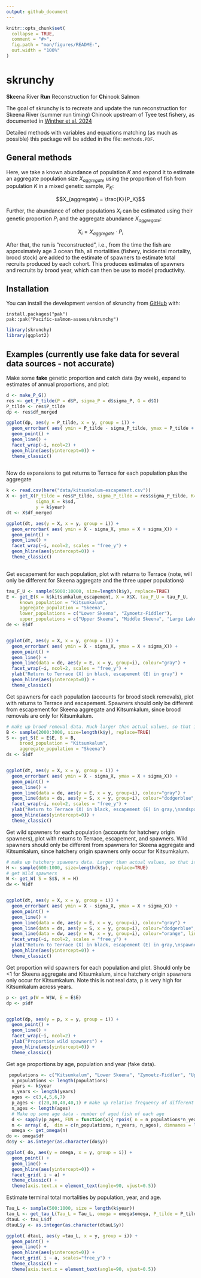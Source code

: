 ```yaml
---
output: github_document
---
```


<!-- README.md is generated from README.Rmd. Please edit that file -->

```r
knitr::opts_chunk$set(
  collapse = TRUE,
  comment = "#>",
  fig.path = "man/figures/README-",
  out.width = "100%"
)
```

# skrunchy

<!-- badges: start -->
<!-- badges: end -->

 **Sk**eena River **Run** Reconstruction for **Ch**inook Salmon


The goal of skrunchy is to recreate and update the run reconstruction for Skeena River (summer run timing) Chinook upstream of Tyee test fishery, as documented in [Winther et al. 2024](https://publications.gc.ca/site/eng/9.901355/publication.html "An assessment of Skeena River Chinook salmon using genetic stock identification 1984 to 2020")

Detailed methods with variables and equations matching (as much as possible) this package will be added in the file: `methods.PDF`. 

## General methods

Here, we take a known abundance of population $K$ and expand it to estimate an aggregate population size $X_{aggregate}$ using the proportion of fish from population $K$ in a mixed genetic sample, $P_K$: 

$$X_{aggregate} = \frac{K}{P_K}$$

Further, the abundance of other populations $X_i$ can be estimated using their genetic proportion $P_i$ and the aggregate abundance $X_{aggregate}$: 

$$X_i = X_{aggregate} \cdot P_i$$

After that, the run is "reconstructed", i.e., from the time the fish are approximately age 3 ocean fish, all mortalities (fishery, incidental mortality, brood stock) are added to the estimate of spawners to estimate total recruits produced by each cohort. This produces estimates of spawners and recruits by brood year, which can then be use to model productivity. 


## Installation

You can install the development version of skrunchy from [GitHub](https://github.com/) with:

```
install.packages("pak")
pak::pak("Pacific-salmon-assess/skrunchy")
```

```r
library(skrunchy)
library(ggplot2)
```

## Examples (currently use fake data for several data sources - not accurate)

Make some **fake** genetic proportion and catch data (by week), expand to estimates of annual proportions, and plot:

```r

d <- make_P_G()
res <- get_P_tilde(P = d$P, sigma_P = d$sigma_P, G = d$G)
P_tilde <- res$P_tilde
dp <- res$df_merged

ggplot(dp, aes(y = P_tilde, x = y, group = i)) +
  geom_errorbar( aes( ymin = P_tilde - sigma_P_tilde, ymax = P_tilde + sigma_P_tilde ), colour="dodgerblue") +
  geom_point() +
  geom_line() +
  facet_wrap(~i, ncol=2) +
  geom_hline(aes(yintercept=0)) +
  theme_classic()
  
```

Now do expansions to get returns to Terrace for each population plus the aggregate

```r
k <- read.csv(here("data/kitsumkalum-escapement.csv"))
X <- get_X(P_tilde = res$P_tilde, sigma_P_tilde = res$sigma_P_tilde, K= k$kitsumkalum_escapement, 
           sigma_K = k$sd,
           y = k$year)
dt <- X$df_merged

ggplot(dt, aes(y = X, x = y, group = i)) +
  geom_errorbar( aes( ymin = X - sigma_X, ymax = X + sigma_X)) +
  geom_point() +
  geom_line() +
  facet_wrap(~i, ncol=2, scales = "free_y") +
  geom_hline(aes(yintercept=0)) +
  theme_classic()
  
```
Get escapement for each population, plot with returns to Terrace (note, will only be different for Skeena aggregate and the three upper populations)

```r
tau_F_U <- sample(5000:10000, size=length(k$y), replace=TRUE)
E <- get_E(K = k$kitsumkalum_escapement, X = X$X, tau_F_U = tau_F_U,
     known_population = "Kitsumkalum",
     aggregate_population = "Skeena",
     lower_populations = c("Lower Skeena", "Zymoetz-Fiddler"),
     upper_populations = c("Upper Skeena", "Middle Skeena", "Large Lakes"))
de <- E$df


ggplot(dt, aes(y = X, x = y, group = i)) +
  geom_errorbar( aes( ymin = X - sigma_X, ymax = X + sigma_X)) +
  geom_point() +
  geom_line() +
  geom_line(data = de, aes(y = E, x = y, group=i), colour="gray") +
  facet_wrap(~i, ncol=2, scales = "free_y") +
  ylab("Return to Terrace (X) in black, escapement (E) in gray") +
  geom_hline(aes(yintercept=0)) +
  theme_classic()

```

Get spawners for each population (accounts for brood stock removals), plot with returns to Terrace and escapement. Spawners should only be different from escapement for Skeena aggregate and Kitsumkalum, since brood removals are only for Kitsumkalum.

```r
# make up brood removal data. Much larger than actual values, so that it is visible on plots. 
B <- sample(2000:3000, size=length(k$y), replace=TRUE)
S <- get_S(E = E$E, B = B, 
     brood_population = "Kitsumkalum",
     aggregate_population = "Skeena")
ds <- S$df


ggplot(dt, aes(y = X, x = y, group = i)) +
  geom_errorbar( aes( ymin = X - sigma_X, ymax = X + sigma_X)) +
  geom_point() +
  geom_line() +
  geom_line(data = de, aes(y = E, x = y, group=i), colour="gray") +
  geom_line(data = ds, aes(y = S, x = y, group=i), colour="dodgerblue", linetype=2) +
  facet_wrap(~i, ncol=2, scales = "free_y") +
  ylab("Return to Terrace (X) in black, escapement (E) in gray,\nandspawners (S) in blue") +
  geom_hline(aes(yintercept=0)) +
  theme_classic()

```

Get wild spawners for each population (accounts for hatchery origin spawners), plot with returns to Terrace, escapement, and spawners. Wild spawners should only be different from spawners for Skeena aggregate and Kitsumkalum, since hatchery origin spawners only occur for Kitsumkalum.


```r
# make up hatchery spawners data. Larger than actual values, so that it is visible on plots. 
H <- sample(600:1000, size=length(k$y), replace=TRUE)
# get Wild spawners
W <- get_W( S = S$S, H = H) 
dw <- W$df


ggplot(dt, aes(y = X, x = y, group = i)) +
  geom_errorbar( aes( ymin = X - sigma_X, ymax = X + sigma_X)) +
  geom_point() +
  geom_line() +
  geom_line(data = de, aes(y = E, x = y, group=i), colour="gray") +
  geom_line(data = ds, aes(y = S, x = y, group=i), colour="dodgerblue", linetype=2) +
  geom_line(data = dw, aes(y = W, x = y, group=i), colour="orange", linetype=2) +
  facet_wrap(~i, ncol=2, scales = "free_y") +
  ylab("Return to Terrace (X) in black, escapement (E) in gray,\nspawners (S) in blue, and wild spawners in orange") +
  geom_hline(aes(yintercept=0)) +
  theme_classic()

```

Get proportion wild spawners for each population and plot. Should only be <1 for Skeena aggregate and Kitsumkalum, since hatchery origin spawners only occur for Kitsumkalum. Note this is not real data, p is very high for Kitsumkalum across years. 


```r
p <- get_p(W = W$W, E = E$E)
dp <- p$df


ggplot(dp, aes(y = p, x = y, group = i)) +
  geom_point() +
  geom_line() +
  facet_wrap(~i, ncol=2) +
  ylab("Proportion wild spawners") +
  geom_hline(aes(yintercept=0)) +
  theme_classic()

```


Get age proportions by age, population and year (fake data).


```r
 populations <- c("Kitsumkalum", "Lower Skeena", "Zymoetz-Fiddler", "Upper Skeena", "Middle Skeena", "Large Lakes", "Skeena")
  n_populations <- length(populations)
  years <- k$year
  n_years <- length(years)
  ages <- c(3,4,5,6,7)
  p_ages <- c(20,30,40,40,1) # make up relative frequency of different ages
  n_ages <- length(ages)
  # Make up some age data - number of aged fish of each age
  d <- sapply(p_ages, FUN = function(x){ rpois( n = n_populations*n_years, lambda= x) })
  n <- array( d,  dim = c(n_populations, n_years, n_ages), dimnames = list(i = populations, y = years, a = ages))
  omega <- get_omega(n)
do <- omega$df
do$y <- as.integer(as.character(do$y))

ggplot( do, aes(y = omega, x = y, group = i)) +
  geom_point() + 
  geom_line() + 
  geom_hline(aes(yintercept=0)) + 
  facet_grid( i ~ a) + 
  theme_classic() +
  theme(axis.text.x = element_text(angle=90, vjust=0.5))


```

Estimate terminal total mortalities by population, year, and age. 


```r
Tau_L <- sample(500:1000, size = length(k$year))
tau_L <- get_tau_L(Tau_L = Tau_L, omega = omega$omega, P_tilde = P_tilde, aggregate_population = "Skeena")
dtauL <- tau_L$df 
dtauL$y <- as.integer(as.character(dtauL$y))

ggplot( dtauL, aes(y =tau_L, x = y, group = i)) +
  geom_point() + 
  geom_line() + 
  geom_hline(aes(yintercept=0)) + 
  facet_grid( i ~ a, scales="free_y") + 
  theme_classic() +
  theme(axis.text.x = element_text(angle=90, vjust=0.5))
```




